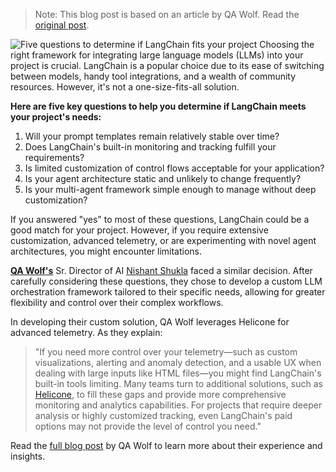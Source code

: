 > Note: This blog post is based on an article by QA Wolf. Read the <a href="https://www.qawolf.com/blog/5-questions-to-ask-about-langchain-to-determine-if-fits-your-project" target="_blank" rel="noopener">original post</a>.

![Five questions to determine if LangChain fits your project](/static/blog/langchain-qawolf/qawolf.webp)
Choosing the right framework for integrating large language models (LLMs) into your project is crucial. LangChain is a popular choice due to its ease of switching between models, handy tool integrations, and a wealth of community resources. However, it's not a one-size-fits-all solution.

**Here are five key questions to help you determine if LangChain meets your project's needs:**

1. Will your prompt templates remain relatively stable over time?
2. Does LangChain's built-in monitoring and tracking fulfill your requirements?
3. Is limited customization of control flows acceptable for your application?
4. Is your agent architecture static and unlikely to change frequently?
5. Is your multi-agent framework simple enough to manage without deep customization?

If you answered "yes" to most of these questions, LangChain could be a good match for your project. However, if you require extensive customization, advanced telemetry, or are experimenting with novel agent architectures, you might encounter limitations.

**<a href="https://www.qawolf.com/" target="_blank" rel="noopener">QA Wolf's</a>** Sr. Director of AI <a href="https://www.linkedin.com/in/shuklanx/" target="_blank" rel="noopener">Nishant Shukla</a> faced a similar decision. After carefully considering these questions, they chose to develop a custom LLM orchestration framework tailored to their specific needs, allowing for greater flexibility and control over their complex workflows.

In developing their custom solution, QA Wolf leverages Helicone for advanced telemetry. As they explain:

> "If you need more control over your telemetry—such as custom visualizations, alerting and anomaly detection, and a usable UX when dealing with large inputs like HTML files—you might find LangChain's built-in tools limiting. Many teams turn to additional solutions, such as <a href="https://www.helicone.ai/" target="_blank" rel="noopener">Helicone</a>, to fill these gaps and provide more comprehensive monitoring and analytics capabilities. For projects that require deeper analysis or highly customized tracking, even LangChain's paid options may not provide the level of control you need."

Read the <a href="https://www.qawolf.com/blog/5-questions-to-ask-about-langchain-to-determine-if-fits-your-project" target="_blank" rel="noopener">full blog post</a> by QA Wolf to learn more about their experience and insights.

<Questions />
